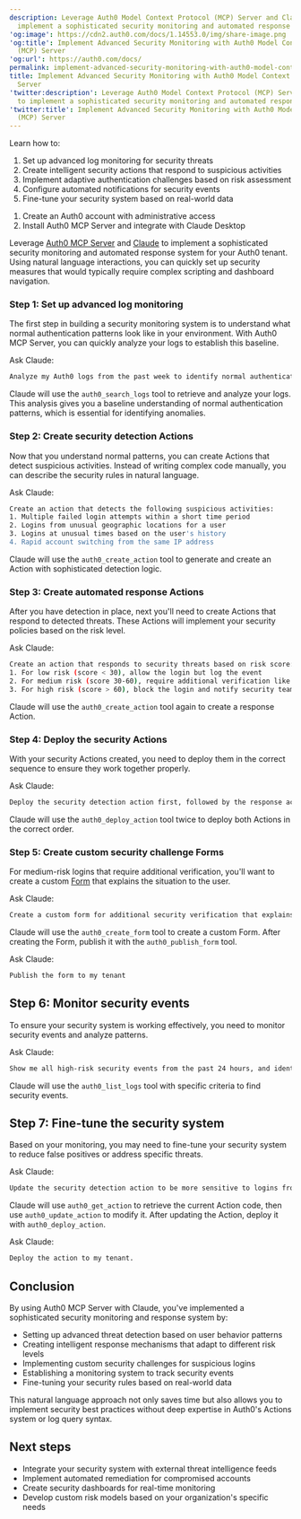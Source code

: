 ```yaml
---
description: Leverage Auth0 Model Context Protocol (MCP) Server and Claude to
  implement a sophisticated security monitoring and automated response system.
'og:image': https://cdn2.auth0.com/docs/1.14553.0/img/share-image.png
'og:title': Implement Advanced Security Monitoring with Auth0 Model Context Protocol
  (MCP) Server
'og:url': https://auth0.com/docs/
permalink: implement-advanced-security-monitoring-with-auth0-model-context-protocol-mcp
title: Implement Advanced Security Monitoring with Auth0 Model Context Protocol (MCP)
  Server
'twitter:description': Leverage Auth0 Model Context Protocol (MCP) Server and Claude
  to implement a sophisticated security monitoring and automated response system.
'twitter:title': Implement Advanced Security Monitoring with Auth0 Model Context Protocol
  (MCP) Server
---
```

<Card title="Overview">

Learn how to:

1. Set up advanced log monitoring for security threats
2. Create intelligent security actions that respond to suspicious activities
3. Implement adaptive authentication challenges based on risk assessment
4. Configure automated notifications for security events
5. Fine-tune your security system based on real-world data

</Card><Card title="Before you start">

1. Create an Auth0 account with administrative access
2. Install Auth0 MCP Server and integrate with Claude Desktop

</Card>

Leverage [Auth0 MCP Server](/docs/get-started/auth0-mcp-server) and [Claude](https://claude.ai/) to implement a sophisticated security monitoring and automated response system for your Auth0 tenant. Using natural language interactions, you can quickly set up security measures that would typically require complex scripting and dashboard navigation.

### Step 1: Set up advanced log monitoring

The first step in building a security monitoring system is to understand what normal authentication patterns look like in your environment. With Auth0 MCP Server, you can quickly analyze your logs to establish this baseline.

Ask Claude:

```bash wrap lines
Analyze my Auth0 logs from the past week to identify normal authentication patterns. Look for common IP ranges, devices, browsers, and time-of-day patterns.
```






Claude will use the `auth0_search_logs` tool to retrieve and analyze your logs. This analysis gives you a baseline understanding of normal authentication patterns, which is essential for identifying anomalies.

### Step 2: Create security detection Actions

Now that you understand normal patterns, you can create Actions that detect suspicious activities. Instead of writing complex code manually, you can describe the security rules in natural language.

Ask Claude:

```bash lines
Create an action that detects the following suspicious activities:
1. Multiple failed login attempts within a short time period
2. Logins from unusual geographic locations for a user
3. Logins at unusual times based on the user's history
4. Rapid account switching from the same IP address
```






Claude will use the `auth0_create_action` tool to generate and create an Action with sophisticated detection logic.

### Step 3: Create automated response Actions

After you have detection in place, next you'll need to create Actions that respond to detected threats. These Actions will implement your security policies based on the risk level.

Ask Claude:

```bash lines
Create an action that responds to security threats based on risk score:
1. For low risk (score < 30), allow the login but log the event
2. For medium risk (score 30-60), require additional verification like MFA
3. For high risk (score > 60), block the login and notify security team
```






Claude will use the `auth0_create_action` tool again to create a response Action.

### Step 4: Deploy the security Actions

With your security Actions created, you need to deploy them in the correct sequence to ensure they work together properly.

Ask Claude:

```bash wrap lines
Deploy the security detection action first, followed by the response action. They should run in sequence during the login flow.
```






Claude will use the `auth0_deploy_action` tool twice to deploy both Actions in the correct order.

### Step 5: Create custom security challenge Forms

For medium-risk logins that require additional verification, you'll want to create a custom [Form](/docs/customize/forms) that explains the situation to the user.

Ask Claude:

```bash wrap lines
Create a custom form for additional security verification that explains to the user why additional verification is needed and provides clear instructions.
```






Claude will use the `auth0_create_form` tool to create a custom Form. After creating the Form, publish it with the `auth0_publish_form` tool.

Ask Claude:

```bash lines
Publish the form to my tenant
```






## Step 6: Monitor security events

To ensure your security system is working effectively, you need to monitor security events and analyze patterns.

Ask Claude:

```bash wrap lines
Show me all high-risk security events from the past 24 hours, and identify any patterns or trends, using score-based categorization.
```






Claude will use the `auth0_list_logs` tool with specific criteria to find security events.

## Step 7: Fine-tune the security system

Based on your monitoring, you may need to fine-tune your security system to reduce false positives or address specific threats.

Ask Claude:

```bash wrap lines
Update the security detection action to be more sensitive to logins from Russia and China, and less sensitive to unusual login times for users in the IT department.
```






Claude will use `auth0_get_action` to retrieve the current Action code, then use `auth0_update_action` to modify it. After updating the Action, deploy it with `auth0_deploy_action`.

Ask Claude:

```bash lines
Deploy the action to my tenant.
```






## Conclusion

By using Auth0 MCP Server with Claude, you've implemented a sophisticated security monitoring and response system by:

* Setting up advanced threat detection based on user behavior patterns
* Creating intelligent response mechanisms that adapt to different risk levels
* Implementing custom security challenges for suspicious logins
* Establishing a monitoring system to track security events
* Fine-tuning your security rules based on real-world data

This natural language approach not only saves time but also allows you to implement security best practices without deep expertise in Auth0's Actions system or log query syntax.

## Next steps

* Integrate your security system with external threat intelligence feeds
* Implement automated remediation for compromised accounts
* Create security dashboards for real-time monitoring
* Develop custom risk models based on your organization's specific needs